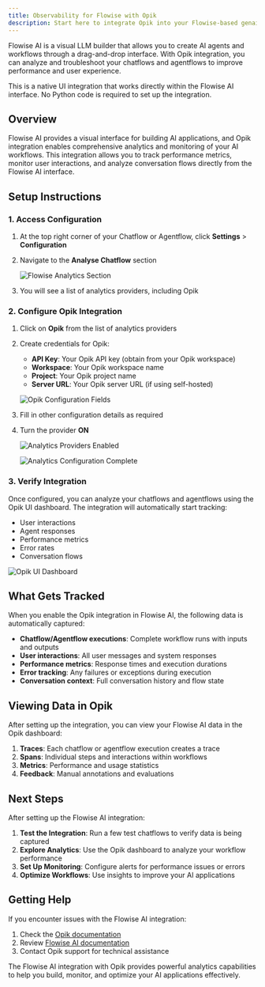 ```yaml
---
title: Observability for Flowise with Opik
description: Start here to integrate Opik into your Flowise-based genai application for end-to-end LLM observability, unit testing, and optimization.
---
```


Flowise AI is a visual LLM builder that allows you to create AI agents and workflows through a drag-and-drop interface. With Opik integration, you can analyze and troubleshoot your chatflows and agentflows to improve performance and user experience.

<Tip>
  This is a native UI integration that works directly within the Flowise AI interface. No Python code is required to set
  up the integration.
</Tip>

## Overview

Flowise AI provides a visual interface for building AI applications, and Opik integration enables comprehensive analytics and monitoring of your AI workflows. This integration allows you to track performance metrics, monitor user interactions, and analyze conversation flows directly from the Flowise AI interface.

## Setup Instructions

### 1. Access Configuration

1. At the top right corner of your Chatflow or Agentflow, click **Settings** > **Configuration**

2. Navigate to the **Analyse Chatflow** section

   ![Flowise Analytics Section](/img/tracing/flowise/analytic-2.png)

3. You will see a list of analytics providers, including Opik

### 2. Configure Opik Integration

1. Click on **Opik** from the list of analytics providers

2. Create credentials for Opik:

   - **API Key**: Your Opik API key (obtain from your Opik workspace)
   - **Workspace**: Your Opik workspace name
   - **Project**: Your Opik project name
   - **Server URL**: Your Opik server URL (if using self-hosted)

   ![Opik Configuration Fields](/img/tracing/flowise/opik-1.png)

3. Fill in other configuration details as required

4. Turn the provider **ON**

   ![Analytics Providers Enabled](/img/tracing/flowise/opik-2.png)

   ![Analytics Configuration Complete](/img/tracing/flowise/opik-3.png)

### 3. Verify Integration

Once configured, you can analyze your chatflows and agentflows using the Opik UI dashboard. The integration will automatically start tracking:

- User interactions
- Agent responses
- Performance metrics
- Error rates
- Conversation flows

![Opik UI Dashboard](/img/tracing/flowise/opik-4.png)

## What Gets Tracked

When you enable the Opik integration in Flowise AI, the following data is automatically captured:

- **Chatflow/Agentflow executions**: Complete workflow runs with inputs and outputs
- **User interactions**: All user messages and system responses
- **Performance metrics**: Response times and execution durations
- **Error tracking**: Any failures or exceptions during execution
- **Conversation context**: Full conversation history and flow state

## Viewing Data in Opik

After setting up the integration, you can view your Flowise AI data in the Opik dashboard:

1. **Traces**: Each chatflow or agentflow execution creates a trace
2. **Spans**: Individual steps and interactions within workflows
3. **Metrics**: Performance and usage statistics
4. **Feedback**: Manual annotations and evaluations

## Next Steps

After setting up the Flowise AI integration:

1. **Test the Integration**: Run a few test chatflows to verify data is being captured
2. **Explore Analytics**: Use the Opik dashboard to analyze your workflow performance
3. **Set Up Monitoring**: Configure alerts for performance issues or errors
4. **Optimize Workflows**: Use insights to improve your AI applications

## Getting Help

If you encounter issues with the Flowise AI integration:

1. Check the [Opik documentation](/tracing/overview)
2. Review [Flowise AI documentation](https://docs.flowiseai.com)
3. Contact Opik support for technical assistance

The Flowise AI integration with Opik provides powerful analytics capabilities to help you build, monitor, and optimize your AI applications effectively.
